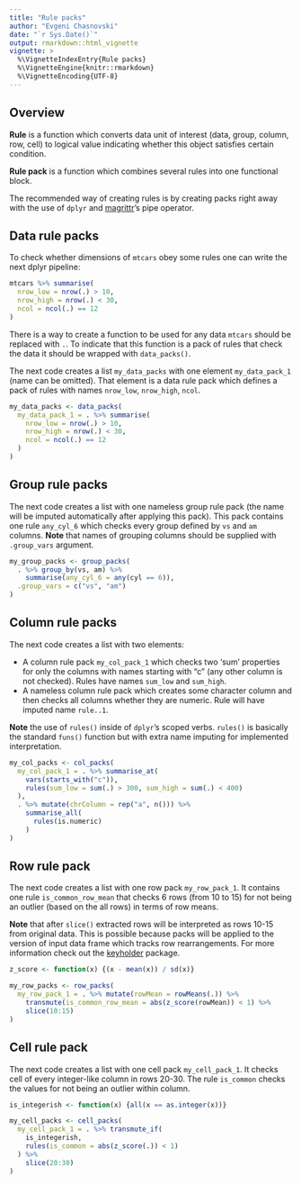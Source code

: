 ```yaml
---
title: "Rule packs"
author: "Evgeni Chasnovski"
date: "`r Sys.Date()`"
output: rmarkdown::html_vignette
vignette: >
  %\VignetteIndexEntry{Rule packs}
  %\VignetteEngine{knitr::rmarkdown}
  %\VignetteEncoding{UTF-8}
---
```


## Overview

__Rule__ is a function which converts data unit of interest (data, group,
column, row, cell) to logical value indicating whether this object satisfies
certain condition.

__Rule pack__ is a function which combines several rules into one functional
block.

The recommended way of creating rules is by creating packs right away with the use of `dplyr` and [magrittr](http://magrittr.tidyverse.org/)'s
pipe operator.

## Data rule packs

To check whether dimensions of `mtcars` obey some rules one can write the next
dplyr pipeline:

```r
mtcars %>% summarise(
  nrow_low = nrow(.) > 10,
  nrow_high = nrow(.) < 30,
  ncol = ncol(.) == 12
)
```

There is a way to create a function to be used for any data `mtcars` should be
replaced with `.`. To indicate that this function is a pack of rules that check
the data it should be wrapped with `data_packs()`.

The next code creates a list `my_data_packs` with one element `my_data_pack_1`
(name can be omitted). That element is a data rule pack which defines a pack of
rules with names `nrow_low`, `nrow_high`, `ncol`.

```r
my_data_packs <- data_packs(
  my_data_pack_1 = . %>% summarise(
    nrow_low = nrow(.) > 10,
    nrow_high = nrow(.) < 30,
    ncol = ncol(.) == 12
  )
)
```

## Group rule packs

The next code creates a list with one nameless group rule pack (the name will be
imputed automatically after applying this pack). This pack contains one rule
`any_cyl_6` which checks every group defined by `vs` and `am` columns. __Note__
that names of grouping columns should be supplied with `.group_vars` argument.

```r
my_group_packs <- group_packs(
  . %>% group_by(vs, am) %>%
    summarise(any_cyl_6 = any(cyl == 6)),
  .group_vars = c("vs", "am")
)
```

## Column rule packs

The next code creates a list with two elements:

- A column rule pack `my_col_pack_1` which checks two 'sum' properties for only the columns with names starting with "c" (any other column is not checked). Rules have names `sum_low` and `sum_high`.
- A nameless column rule pack which creates some character column and then checks all columns whether they are numeric. Rule will have imputed name `rule..1`.

__Note__ the use of `rules()` inside of `dplyr`'s scoped verbs. `rules()` is basically the standard `funs()` function but with extra name imputing for implemented interpretation.

```r
my_col_packs <- col_packs(
  my_col_pack_1 = . %>% summarise_at(
    vars(starts_with("c")),
    rules(sum_low = sum(.) > 300, sum_high = sum(.) < 400)
  ),
  . %>% mutate(chrColumn = rep("a", n())) %>%
    summarise_all(
      rules(is.numeric)
    )
)
```

## Row rule pack

The next code creates a list with one row pack `my_row_pack_1`. It contains one rule `is_common_row_mean` that checks 6 rows (from 10 to 15) for not being an outlier (based on the all rows) in terms of row means.

__Note__ that after `slice()` extracted rows will be interpreted as rows 10-15 from original data. This is possible because packs will be applied to the version of input data frame which tracks row rearrangements. For more information check out the [keyholder](https://github.com/echasnovski/keyholder) package.

```r
z_score <- function(x) {(x - mean(x)) / sd(x)}

my_row_packs <- row_packs(
  my_row_pack_1 = . %>% mutate(rowMean = rowMeans(.)) %>%
    transmute(is_common_row_mean = abs(z_score(rowMean)) < 1) %>%
    slice(10:15)
)
```

## Cell rule pack

The next code creates a list with one cell pack `my_cell_pack_1`. It checks cell of every integer-like column in rows 20-30. The rule `is_common` checks the values for not being an outlier within column.

```r
is_integerish <- function(x) {all(x == as.integer(x))}

my_cell_packs <- cell_packs(
  my_cell_pack_1 = . %>% transmute_if(
    is_integerish,
    rules(is_common = abs(z_score(.)) < 1)
  ) %>%
    slice(20:30)
)
```
